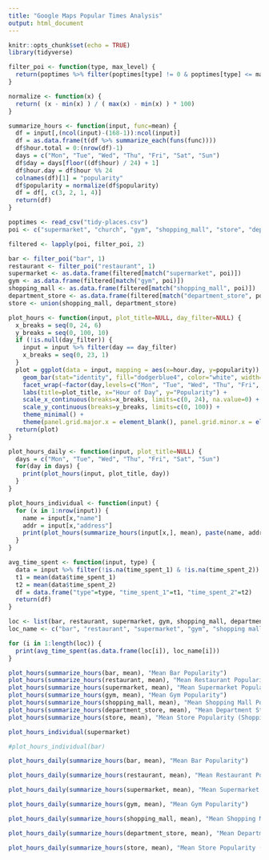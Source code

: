 ```yaml
---
title: "Google Maps Popular Times Analysis"
output: html_document
---
```


```r
knitr::opts_chunk$set(echo = TRUE)
library(tidyverse)
```

```r
filter_poi <- function(type, max_level) {
  return(poptimes %>% filter(poptimes[type] != 0 & poptimes[type] <= max_level))
}

normalize <- function(x) {
  return( (x - min(x) ) / ( max(x) - min(x) ) * 100)
}

summarize_hours <- function(input, func=mean) {
  df = input[,(ncol(input)-(168-1)):ncol(input)]
  df = as.data.frame(t(df %>% summarize_each(funs(func))))
  df$hour.total = 0:(nrow(df)-1)
  days = c("Mon", "Tue", "Wed", "Thu", "Fri", "Sat", "Sun")
  df$day = days[floor((df$hour) / 24) + 1]
  df$hour.day = df$hour %% 24
  colnames(df)[1] = "popularity"
  df$popularity = normalize(df$popularity)
  df = df[, c(3, 2, 1, 4)]
  return(df)
}
```

```r
poptimes <- read_csv("tidy-places.csv")
poi <- c("supermarket", "church", "gym", "shopping_mall", "store", "department_store")

filtered <- lapply(poi, filter_poi, 2)

bar <- filter_poi("bar", 1)
restaurant <- filter_poi("restaurant", 1)
supermarket <- as.data.frame(filtered[match("supermarket", poi)])
gym <- as.data.frame(filtered[match("gym", poi)])
shopping_mall <- as.data.frame(filtered[match("shopping_mall", poi)])
department_store <- as.data.frame(filtered[match("department_store", poi)])
store <- union(shopping_mall, department_store)

```

```r
plot_hours <- function(input, plot_title=NULL, day_filter=NULL) {
  x_breaks = seq(0, 24, 6)
  y_breaks = seq(0, 100, 10)
  if (!is.null(day_filter)) {
    input = input %>% filter(day == day_filter)
    x_breaks = seq(0, 23, 1)
  }
  plot = ggplot(data = input, mapping = aes(x=hour.day, y=popularity)) +
    geom_bar(stat="identity", fill="dodgerblue4", color="white", width=1) + 
    facet_wrap(~factor(day,levels=c("Mon", "Tue", "Wed", "Thu", "Fri", "Sat", "Sun")), nrow=1) +
    labs(title=plot_title, x="Hour of Day", y="Popularity") +
    scale_x_continuous(breaks=x_breaks, limits=c(0, 24), na.value=0) +
    scale_y_continuous(breaks=y_breaks, limits=c(0, 100)) +
    theme_minimal() +
    theme(panel.grid.major.x = element_blank(), panel.grid.minor.x = element_blank(), panel.grid.minor.y = element_blank())
  return(plot)
}

plot_hours_daily <- function(input, plot_title=NULL) {
  days = c("Mon", "Tue", "Wed", "Thu", "Fri", "Sat", "Sun")
  for(day in days) {
    print(plot_hours(input, plot_title, day))
  }
}

plot_hours_individual <- function(input) {
  for (x in 1:nrow(input)) {
    name = input[x,"name"]
    addr = input[x,"address"]
    print(plot_hours(summarize_hours(input[x,], mean), paste(name, addr, sep=" // ")))
  }
}

avg_time_spent <- function(input, type) {
  data = input %>% filter(!is.na(time_spent_1) & !is.na(time_spent_2))
  t1 = mean(data$time_spent_1)
  t2 = mean(data$time_spent_2)
  df = data.frame("type"=type, "time_spent_1"=t1, "time_spent_2"=t2)
  return(df)
}

```

```r

loc <- list(bar, restaurant, supermarket, gym, shopping_mall, department_store, store)
loc_name <- c("bar", "restaurant", "supermarket", "gym", "shopping mall", "department store", "store")

for (i in 1:length(loc)) {
  print(avg_time_spent(as.data.frame(loc[i]), loc_name[i]))
}

```


```r
plot_hours(summarize_hours(bar, mean), "Mean Bar Popularity")
plot_hours(summarize_hours(restaurant, mean), "Mean Restaurant Popularity")
plot_hours(summarize_hours(supermarket, mean), "Mean Supermarket Popularity")
plot_hours(summarize_hours(gym, mean), "Mean Gym Popularity")
plot_hours(summarize_hours(shopping_mall, mean), "Mean Shopping Mall Popularity")
plot_hours(summarize_hours(department_store, mean), "Mean Department Store Popularity")
plot_hours(summarize_hours(store, mean), "Mean Store Popularity (Shopping Mall + Department Store)")
```
```r
plot_hours_individual(supermarket)
```

```r
#plot_hours_individual(bar)
```

```r
plot_hours_daily(summarize_hours(bar, mean), "Mean Bar Popularity")
```

```r
plot_hours_daily(summarize_hours(restaurant, mean), "Mean Restaurant Popularity")
```
 
```r
plot_hours_daily(summarize_hours(supermarket, mean), "Mean Supermarket Popularity")
```

```r
plot_hours_daily(summarize_hours(gym, mean), "Mean Gym Popularity")
```

```r
plot_hours_daily(summarize_hours(shopping_mall, mean), "Mean Shopping Mall Popularity")
```

```r
plot_hours_daily(summarize_hours(department_store, mean), "Mean Department Store Popularity")
```

```r
plot_hours_daily(summarize_hours(store, mean), "Mean Store Popularity (Shopping Mall + Department Store)")
```